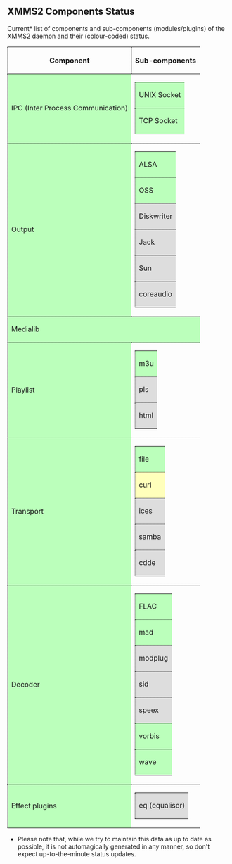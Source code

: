 == XMMS2 Components Status ==

Current* list of components and sub-components (modules/plugins) of the XMMS2 daemon and their (colour-coded) status.

{| style="border: 1px dotted #000"
! style="border-bottom: 1px dotted #000; border-left: 1px dotted #000" | Component !! style="border-bottom: 1px dotted #000; border-left: 1px dotted #000" | Sub-components
|-
| style="border-bottom: 1px dotted #000; border-left: 1px dotted #000; background-color: #bfb" | IPC (Inter Process Communication)
| style="border-bottom: 1px dotted #000" |
{|
| style="border-bottom: 1px dotted #000; border-left: 1px dotted #000; background-color: #bfb" | UNIX Socket
|-
| style="border-bottom: 1px dotted #000; border-left: 1px dotted #000; background-color: #bfb" | TCP Socket
|}
|-
| style="border-bottom: 1px dotted #000; border-left: 1px dotted #000; background-color: #bfb" | Output
| style="border-bottom: 1px dotted #000" |
{|
| style="border-bottom: 1px dotted #000; border-left: 1px dotted #000; background-color: #bfb" | ALSA
|-
| style="border-bottom: 1px dotted #000; border-left: 1px dotted #000; background-color: #bfb" | OSS
|-
| style="border-bottom: 1px dotted #000; border-left: 1px dotted #000; background-color: #ddd" | Diskwriter
|-
| style="border-bottom: 1px dotted #000; border-left: 1px dotted #000; background-color: #ddd" | Jack
|-
| style="border-bottom: 1px dotted #000; border-left: 1px dotted #000; background-color: #ddd" | Sun
|-
| style="border-bottom: 1px dotted #000; border-left: 1px dotted #000; background-color: #ddd" | coreaudio
|}
|-
| colspan="2" style="border-bottom: 1px dotted #000; border-left: 1px dotted #000; background-color: #bfb" | Medialib
|-
| style="border-bottom: 1px dotted #000; border-left: 1px dotted #000; background-color: #bfb" | Playlist
| style="border-bottom: 1px dotted #000" |
{|
| style="border-bottom: 1px dotted #000; border-left: 1px dotted #000; background-color: #bfb" | m3u
|-
| style="border-bottom: 1px dotted #000; border-left: 1px dotted #000; background-color: #ddd" | pls
|-
| style="border-bottom: 1px dotted #000; border-left: 1px dotted #000; background-color: #ddd" | html
|}
|-
| style="border-bottom: 1px dotted #000; border-left: 1px dotted #000; background-color: #bfb" | Transport
| style="border-bottom: 1px dotted #000" |
{|
| style="border-bottom: 1px dotted #000; border-left: 1px dotted #000; background-color: #bfb" | file
|-
| style="border-bottom: 1px dotted #000; border-left: 1px dotted #000; background-color: #ffb" | curl
| style="border-bottom: 1px dotted #000" |
{|
| style="border-bottom: 1px dotted #000; border-left: 1px dotted #000; background-color: #bfb" | HTTP
|-
| style="border-bottom: 1px dotted #000; border-left: 1px dotted #000; background-color: #fbb" | FTP
|}
|-
| style="border-bottom: 1px dotted #000; border-left: 1px dotted #000; background-color: #ddd" | ices
|-
| style="border-bottom: 1px dotted #000; border-left: 1px dotted #000; background-color: #ddd" | samba
|-
| style="border-bottom: 1px dotted #000; border-left: 1px dotted #000; background-color: #ddd" | cdde
|}
|-
| style="border-bottom: 1px dotted #000; border-left: 1px dotted #000; background-color: #bfb" | Decoder
| style="border-bottom: 1px dotted #000" |
{|
| style="border-bottom: 1px dotted #000; border-left: 1px dotted #000; background-color: #bfb" | FLAC
|-
| style="border-bottom: 1px dotted #000; border-left: 1px dotted #000; background-color: #bfb" | mad
|-
| style="border-bottom: 1px dotted #000; border-left: 1px dotted #000; background-color: #ddd" | modplug
|-
| style="border-bottom: 1px dotted #000; border-left: 1px dotted #000; background-color: #ddd" | sid
|-
| style="border-bottom: 1px dotted #000; border-left: 1px dotted #000; background-color: #ddd" | speex
|-
| style="border-bottom: 1px dotted #000; border-left: 1px dotted #000; background-color: #bfb" | vorbis
|-
| style="border-bottom: 1px dotted #000; border-left: 1px dotted #000; background-color: #bfb" | wave
|}
|-
| style="border-bottom: 1px dotted #000; border-left: 1px dotted #000; background-color: #bfb" | Effect plugins
| style="border-bottom: 1px dotted #000" |
{|
| style="border-bottom: 1px dotted #000; border-left: 1px dotted #000; background-color: #ddd" | eq (equaliser)
|}
|}

* Please note that, while we try to maintain this data as up to date as possible, it is not automagically generated in any manner, so don't expect up-to-the-minute status updates.

{{ed|ComponentStatus|component status}}